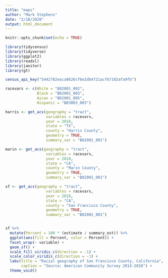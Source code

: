 ```yaml
---
title: "maps"
author: "Mark Stephens"
date: "2/18/2020"
output: html_document
---
```


```r
knitr::opts_chunk$set(echo = TRUE)
```

```r
library(tidycensus)
library(tidyverse)
library(ggplot2)
library(readxl)
library(janitor)
library(gt)

census_api_key("5442782eaca8626cf6e2db4721acf67182afa9fb")

```


```r

racevars <- c(White = "B02001_002", 
              Black = "B02001_003", 
              Asian = "B02001_005",
              Hispanic = "B03003_003")

harris <- get_acs(geography = "tract",
                  variables = racevars, 
                  year = 2018,
                  state = "TX",
                  county = "Harris County",
                  geometry = TRUE,
                  summary_var = "B02001_001")

marin <- get_acs(geography = "tract",
                  variables = racevars, 
                  year = 2018,
                  state = "CA",
                  county = "Marin County",
                  geometry = TRUE,
                  summary_var = "B02001_001")

sf <- get_acs(geography = "tract",
                  variables = racevars, 
                  year = 2018,
                  state = "CA",
                  county = "San Francisco County",
                  geometry = TRUE,
                  summary_var = "B02001_001")


sf %>%
  mutate(Percent = 100 * (estimate / summary_est)) %>%
  ggplot(aes(fill = Percent, color = Percent)) +
  facet_wrap(~ variable) +
  geom_sf() +
  scale_fill_viridis_c(direction = -1) +
  scale_color_viridis_c(direction = -1) +
  labs(title = "Racial geography of San Francisco County, California",
       caption = "Source: American Community Survey 2014-2018") +
  theme_void()

```

